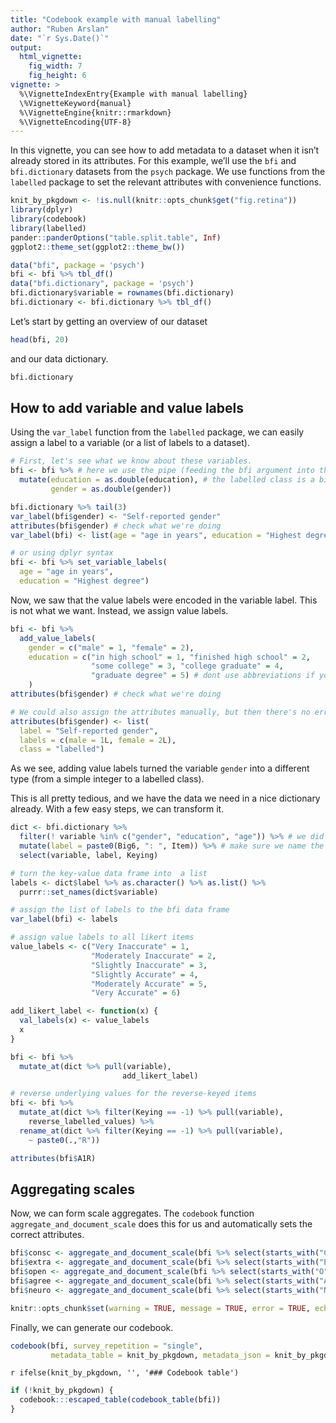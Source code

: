 ```yaml
---
title: "Codebook example with manual labelling"
author: "Ruben Arslan"
date: "`r Sys.Date()`"
output:
  html_vignette:
    fig_width: 7
    fig_height: 6
vignette: >
  %\VignetteIndexEntry{Example with manual labelling}
  \%VignetteKeyword{manual}
  %\VignetteEngine{knitr::rmarkdown}
  %\VignetteEncoding{UTF-8}
---
```



In this vignette, you can see how to add metadata to a dataset when it isn't already 
stored in its attributes. For this example, we'll use the `bfi` and `bfi.dictionary`
datasets from the `psych` package. We use functions from the `labelled` package
to set the relevant attributes with convenience functions.


```r
knit_by_pkgdown <- !is.null(knitr::opts_chunk$get("fig.retina"))
library(dplyr)
library(codebook)
library(labelled)
pander::panderOptions("table.split.table", Inf)
ggplot2::theme_set(ggplot2::theme_bw())

data("bfi", package = 'psych')
bfi <- bfi %>% tbl_df()
data("bfi.dictionary", package = 'psych')
bfi.dictionary$variable = rownames(bfi.dictionary)
bfi.dictionary <- bfi.dictionary %>% tbl_df()
```

Let's start by getting an overview of our dataset
```r
head(bfi, 20)
```

and our data dictionary.
```r
bfi.dictionary
```

## How to add variable and value labels
Using the `var_label` function from the `labelled` package, we can easily assign
a label to a variable (or a list of labels to a dataset).

```r
# First, let's see what we know about these variables.
bfi <- bfi %>% # here we use the pipe (feeding the bfi argument into the pipe)
  mutate(education = as.double(education), # the labelled class is a bit picky and doesn't like integers
         gender = as.double(gender))

bfi.dictionary %>% tail(3)
var_label(bfi$gender) <- "Self-reported gender"
attributes(bfi$gender) # check what we're doing
var_label(bfi) <- list(age = "age in years", education = "Highest degree")

# or using dplyr syntax
bfi <- bfi %>% set_variable_labels(
  age = "age in years", 
  education = "Highest degree")
```

Now, we saw that the value labels were encoded in the variable label. This is not
what we want. Instead, we assign value labels.
```r
bfi <- bfi %>% 
  add_value_labels(
    gender = c("male" = 1, "female" = 2),
    education = c("in high school" = 1, "finished high school" = 2,
                  "some college" = 3, "college graduate" = 4, 
                  "graduate degree" = 5) # dont use abbreviations if you can avoid it
    )
attributes(bfi$gender) # check what we're doing

# We could also assign the attributes manually, but then there's no error checking.
attributes(bfi$gender) <- list(
  label = "Self-reported gender", 
  labels = c(male = 1L, female = 2L), 
  class = "labelled")
```

As we see, adding value labels turned the variable `gender` into a different type (from
a simple integer to a labelled class).

This is all pretty tedious, and we have the data we need in a nice dictionary 
already. With a few easy steps, we can transform it.

```r
dict <- bfi.dictionary %>% 
  filter(! variable %in% c("gender", "education", "age")) %>% # we did those already
  mutate(label = paste0(Big6, ": ", Item)) %>% # make sure we name the construct in the label
  select(variable, label, Keying)

# turn the key-value data frame into  a list
labels <- dict$label %>% as.character() %>% as.list() %>% 
  purrr::set_names(dict$variable)

# assign the list of labels to the bfi data frame
var_label(bfi) <- labels

# assign value labels to all likert items
value_labels <- c("Very Inaccurate" = 1, 
                  "Moderately Inaccurate" = 2, 
                  "Slightly Inaccurate" = 3,
                  "Slightly Accurate" = 4,
                  "Moderately Accurate" = 5,
                  "Very Accurate" = 6)

add_likert_label <- function(x) {
  val_labels(x) <- value_labels
  x
}

bfi <- bfi %>% 
  mutate_at(dict %>% pull(variable), 
                         add_likert_label)

# reverse underlying values for the reverse-keyed items
bfi <- bfi %>% 
  mutate_at(dict %>% filter(Keying == -1) %>% pull(variable), 
    reverse_labelled_values) %>% 
  rename_at(dict %>% filter(Keying == -1) %>% pull(variable), 
    ~ paste0(.,"R"))

attributes(bfi$A1R)
```

## Aggregating scales

Now, we can form scale aggregates. The `codebook` function `aggregate_and_document_scale`
does this for us and automatically sets the correct attributes.

```r
bfi$consc <- aggregate_and_document_scale(bfi %>% select(starts_with("C")))
bfi$extra <- aggregate_and_document_scale(bfi %>% select(starts_with("E", ignore.case = F)))
bfi$open <- aggregate_and_document_scale(bfi %>% select(starts_with("O")))
bfi$agree <- aggregate_and_document_scale(bfi %>% select(starts_with("A", ignore.case = F)))
bfi$neuro <- aggregate_and_document_scale(bfi %>% select(starts_with("N")))
```

```r
knitr::opts_chunk$set(warning = TRUE, message = TRUE, error = TRUE, echo = FALSE)
```


Finally, we can generate our codebook.

```r
codebook(bfi, survey_repetition = "single",
         metadata_table = knit_by_pkgdown, metadata_json = knit_by_pkgdown)
```


`r ifelse(knit_by_pkgdown, '', '### Codebook table')`

```r
if (!knit_by_pkgdown) {
  codebook:::escaped_table(codebook_table(bfi))
}
```

